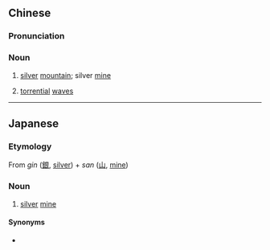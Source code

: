 {{also|银山}}
==Chinese==
{{zh-forms|s=银山}}

===Pronunciation===
{{zh-pron
|m=yínshān
|c=ngan4 saan1
|cat=n
}}

===Noun===
{{zh-noun}}

# [[silver]] [[mountain]]; silver [[mine]]
# {{lb|zh|archaic|figurative}} [[torrential]] [[waves]]

----

==Japanese==
{{ja-kanjitab|銀|山}}

===Etymology===
From ''gin'' ([[銀]], [[silver]]) + ''san'' ([[山]], [[mine]])

===Noun===
{{ja-noun|ぎんざん}}
# [[silver]] [[mine]]

====Synonyms====
* {{ja-r|銀鉱|ぎんこう}}